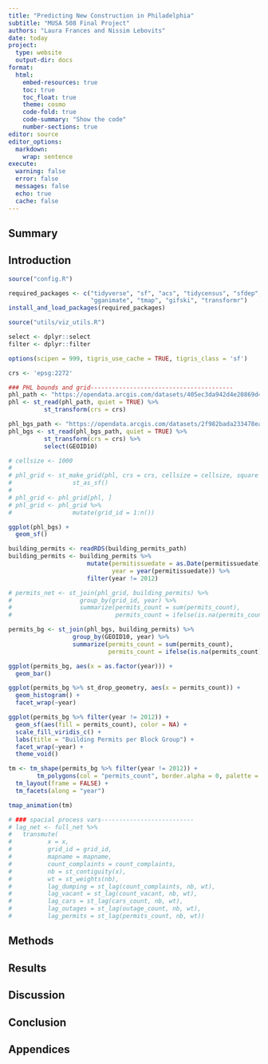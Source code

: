 ```yaml
---
title: "Predicting New Construction in Philadelphia"
subtitle: "MUSA 508 Final Project"
authors: "Laura Frances and Nissim Lebovits"
date: today
project:
  type: website
  output-dir: docs
format: 
  html:
    embed-resources: true
    toc: true
    toc_float: true
    theme: cosmo
    code-fold: true
    code-summary: "Show the code"
    number-sections: true
editor: source
editor_options:
  markdown:
    wrap: sentence
execute:
  warning: false
  error: false
  messages: false
  echo: true
  cache: false
---
```


## Summary

## Introduction

```r

source("config.R")

required_packages <- c("tidyverse", "sf", "acs", "tidycensus", "sfdep", "kableExtra", "conflicted",
                       "gganimate", "tmap", "gifski", "transformr")
install_and_load_packages(required_packages)

source("utils/viz_utils.R")

select <- dplyr::select
filter <- dplyr::filter

options(scipen = 999, tigris_use_cache = TRUE, tigris_class = 'sf')

crs <- 'epsg:2272'
```

```r
### PHL bounds and grid----------------------------------------
phl_path <- "https://opendata.arcgis.com/datasets/405ec3da942d4e20869d4e1449a2be48_0.geojson"
phl <- st_read(phl_path, quiet = TRUE) %>%
          st_transform(crs = crs)

phl_bgs_path <- "https://opendata.arcgis.com/datasets/2f982bada233478ea0100528227febce_0.geojson"
phl_bgs <- st_read(phl_bgs_path, quiet = TRUE) %>%
          st_transform(crs = crs) %>%
          select(GEOID10)

# cellsize <- 1000
# 
# phl_grid <- st_make_grid(phl, crs = crs, cellsize = cellsize, square = FALSE) %>% 
#                 st_as_sf()
# 
# phl_grid <- phl_grid[phl, ]
# phl_grid <- phl_grid %>%
#                 mutate(grid_id = 1:n())
```

```r
ggplot(phl_bgs) +
  geom_sf()
```

```r
building_permits <- readRDS(building_permits_path)
building_permits <- building_permits %>%
                      mutate(permitissuedate = as.Date(permitissuedate),
                             year = year(permitissuedate)) %>%
                      filter(year != 2012)

# permits_net <- st_join(phl_grid, building_permits) %>%
#                   group_by(grid_id, year) %>%
#                   summarize(permits_count = sum(permits_count),
#                             permits_count = ifelse(is.na(permits_count), 0, permits_count))

permits_bg <- st_join(phl_bgs, building_permits) %>%
                  group_by(GEOID10, year) %>%
                  summarize(permits_count = sum(permits_count),
                            permits_count = ifelse(is.na(permits_count), 0, permits_count))
```



```r
ggplot(permits_bg, aes(x = as.factor(year))) +
  geom_bar()

ggplot(permits_bg %>% st_drop_geometry, aes(x = permits_count)) +
  geom_histogram() +
  facet_wrap(~year)

ggplot(permits_bg %>% filter(year != 2012)) +
  geom_sf(aes(fill = permits_count), color = NA) +
  scale_fill_viridis_c() +
  labs(title = "Building Permits per Block Group") +
  facet_wrap(~year) +
  theme_void()

tm <- tm_shape(permits_bg %>% filter(year != 2012)) +
        tm_polygons(col = "permits_count", border.alpha = 0, palette = 'viridis', style = "fisher") +
  tm_layout(frame = FALSE) +
  tm_facets(along = "year")

tmap_animation(tm)
```


```r

# ### spacial process vars--------------------------
# lag_net <- full_net %>%
#   transmute(
#          x = x,
#          grid_id = grid_id,
#          mapname = mapname,
#          count_complaints = count_complaints,
#          nb = st_contiguity(x),
#          wt = st_weights(nb),
#          lag_dumping = st_lag(count_complaints, nb, wt),
#          lag_vacant = st_lag(count_vacant, nb, wt),
#          lag_cars = st_lag(cars_count, nb, wt),
#          lag_outages = st_lag(outage_count, nb, wt),
#          lag_permits = st_lag(permits_count, nb, wt))
```

## Methods

## Results

## Discussion

## Conclusion

## Appendices